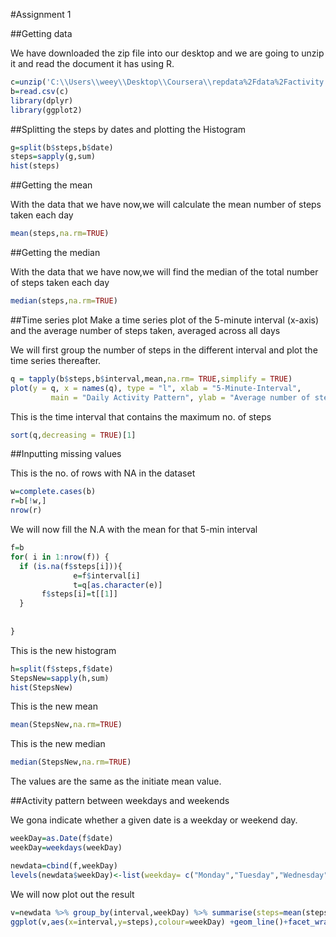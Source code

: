 #Assignment 1

##Getting data

We have downloaded the zip file into our desktop and we are going to unzip it and read the document it has using R.
```{r,echo=TRUE}
c=unzip('C:\\Users\\weey\\Desktop\\Coursera\\repdata%2Fdata%2Factivity.zip')
b=read.csv(c)
library(dplyr)
library(ggplot2)

```

##Splitting the steps by dates and plotting the Histogram


```{r,echo=TRUE}
g=split(b$steps,b$date)
steps=sapply(g,sum)
hist(steps)
```

##Getting the mean

With the data that we have now,we will calculate the mean number of steps taken each day
```{r,echo=TRUE}
mean(steps,na.rm=TRUE)
```

##Getting the median

With the data that we have now,we will find the median of the total number of steps taken each day
```{r,echo=TRUE}
median(steps,na.rm=TRUE)
```


##Time series plot
Make a time series plot of the 5-minute interval (x-axis) and the average number of steps taken, averaged across all days

We will first group the number of steps in the different interval and plot the time series thereafter.
```{r, echo=TRUE}
q = tapply(b$steps,b$interval,mean,na.rm= TRUE,simplify = TRUE)
plot(y = q, x = names(q), type = "l", xlab = "5-Minute-Interval", 
         main = "Daily Activity Pattern", ylab = "Average number of steps")
```

This is the time interval that contains the maximum no. of steps
```{r,echo=TRUE}
sort(q,decreasing = TRUE)[1]
```
##Inputting missing values

This is the no. of rows with NA in the dataset
```{r,echo=TRUE}
w=complete.cases(b)
r=b[!w,]
nrow(r)
```

We will now fill the N.A with the mean for that 5-min interval
```{r,echo=TRUE}
f=b
for( i in 1:nrow(f)) {
  if (is.na(f$steps[i])){
              e=f$interval[i]  
              t=q[as.character(e)]
       f$steps[i]=t[[1]]
  }
  
  
}
```

This is the new histogram
```{r,echo=TRUE}
h=split(f$steps,f$date)
StepsNew=sapply(h,sum)
hist(StepsNew)
```


This is the new mean
```{r,echo=TRUE}
mean(StepsNew,na.rm=TRUE)
```

This is the new median
```{r,echo=TRUE}
median(StepsNew,na.rm=TRUE)
```

The values are the same as the initiate mean value.

##Activity pattern between weekdays and weekends

We gona indicate whether a given date is a weekday or weekend day.
```{r,echo=TRUE}
weekDay=as.Date(f$date)
weekDay=weekdays(weekDay)

newdata=cbind(f,weekDay)
levels(newdata$weekDay)<-list(weekday= c("Monday","Tuesday","Wednesday","Thursday","Friday"), weekend=c("Saturday","Sunday"))
```
We will now plot out the result
```{r,echo=TRUE}
v=newdata %>% group_by(interval,weekDay) %>% summarise(steps=mean(steps))
ggplot(v,aes(x=interval,y=steps),colour=weekDay) +geom_line()+facet_wrap(~weekDay, ncol = 1, nrow=2)
```